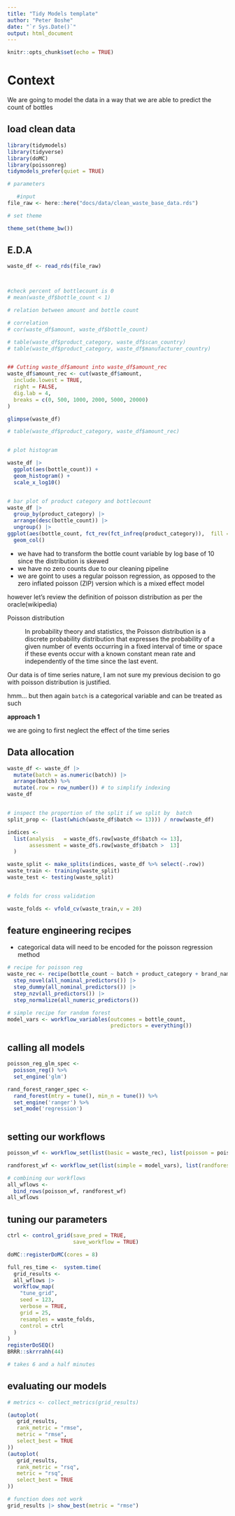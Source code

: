 ```yaml
---
title: "Tidy Models template"
author: "Peter Boshe"
date: "`r Sys.Date()`"
output: html_document
---
```


```r
knitr::opts_chunk$set(echo = TRUE)
```

# Context

We are going to model the data in a way that we are able to predict the count of bottles

## load clean data

```r
library(tidymodels)
library(tidyverse)
library(doMC)
library(poissonreg)
tidymodels_prefer(quiet = TRUE)

# parameters

   #input
file_raw <- here::here("docs/data/clean_waste_base_data.rds")

# set theme

theme_set(theme_bw())

```

## E.D.A

```r
waste_df <- read_rds(file_raw)



#check percent of bottlecount is 0
# mean(waste_df$bottle_count < 1)

# relation between amount and bottle count

# correlation
# cor(waste_df$amount, waste_df$bottle_count)

# table(waste_df$product_category, waste_df$scan_country)
# table(waste_df$product_category, waste_df$manufacturer_country)


## Cutting waste_df$amount into waste_df$amount_rec
waste_df$amount_rec <- cut(waste_df$amount,
  include.lowest = TRUE,
  right = FALSE,
  dig.lab = 4,
  breaks = c(0, 500, 1000, 2000, 5000, 20000)
)

glimpse(waste_df)

# table(waste_df$product_category, waste_df$amount_rec)


# plot histogram

waste_df |> 
  ggplot(aes(bottle_count)) + 
  geom_histogram() +
  scale_x_log10()


# bar plot of product category and bottlecount
waste_df |>
  group_by(product_category) |> 
  arrange(desc(bottle_count)) |> 
  ungroup() |> 
ggplot(aes(bottle_count, fct_rev(fct_infreq(product_category)),  fill = amount_rec)) +
  geom_col()

```

- we have had to transform the bottle count variable by log base of 10 since the distribution is skewed
- we have no zero counts due to our cleaning pipeline
- we are goint to uses a regular poisson regression, as opposed to the zero inflated poisson (ZIP) version which is a mixed effect model

however let's review the definition of poisson distribution as per the oracle(wikipedia)

Poisson distribution

: In probability theory and statistics, the Poisson distribution is a discrete probability distribution that expresses the probability of a given number of events occurring in a fixed interval of time or space if these events occur with a known constant mean rate and independently of the time since the last event.


Our data is of time series nature, I am not sure my previous decision to go with poisson distribution is justified. 

hmm... but then again `batch` is a categorical variable and can be treated as such

**approach 1**

 we are going to first neglect the effect of the time series
 

## Data allocation

```r
waste_df <- waste_df |>  
  mutate(batch = as.numeric(batch)) |> 
  arrange(batch) %>% 
  mutate(.row = row_number()) # to simplify indexing
waste_df


# inspect the proportion of the split if we split by  batch
split_prop <- (last(which(waste_df$batch <= 13))) / nrow(waste_df)

indices <-
  list(analysis   = waste_df$.row[waste_df$batch <= 13], 
       assessment = waste_df$.row[waste_df$batch >  13]
  )

waste_split <- make_splits(indices, waste_df %>% select(-.row))
waste_train <- training(waste_split)
waste_test <- testing(waste_split)


# folds for cross validation

waste_folds <- vfold_cv(waste_train,v = 20)

```


## feature engineering recipes 

- categorical data will need to be encoded for the poisson regression method

```r

# recipe for poisson reg
waste_rec <- recipe(bottle_count ~ batch + product_category + brand_name + manufacturer_country + scan_country + amount + units + amount_rec, data = waste_train) |> 
  step_novel(all_nominal_predictors()) |> 
  step_dummy(all_nominal_predictors()) |> 
  step_nzv(all_predictors()) |> 
  step_normalize(all_numeric_predictors())

# simple recipe for random forest
model_vars <- workflow_variables(outcomes = bottle_count,
                                 predictors = everything())  

```


## calling all models

```r

poisson_reg_glm_spec <-
  poisson_reg() %>%
  set_engine('glm')

rand_forest_ranger_spec <-
  rand_forest(mtry = tune(), min_n = tune()) %>%
  set_engine('ranger') %>%
  set_mode('regression')



```

## setting our workflows

```r
poisson_wf <- workflow_set(list(basic = waste_rec), list(poisson = poisson_reg_glm_spec))

randforest_wf <- workflow_set(list(simple = model_vars), list(randforest = rand_forest_ranger_spec))

# combining our workflows
all_wflows <- 
  bind_rows(poisson_wf, randforest_wf)
all_wflows
```

## tuning our parameters

```r

ctrl <- control_grid(save_pred = TRUE,
                     save_workflow = TRUE)

doMC::registerDoMC(cores = 8)

full_res_time <-  system.time(
  grid_results <- 
  all_wflows |> 
  workflow_map(
    "tune_grid",
    seed = 123,
    verbose = TRUE,
    grid = 25,
    resamples = waste_folds,
    control = ctrl
  )
)
registerDoSEQ()
BRRR::skrrrahh(44)

# takes 6 and a half minutes

```

## evaluating our models

```r

# metrics <- collect_metrics(grid_results)

(autoplot(
   grid_results,
   rank_metric = "rmse",  
   metric = "rmse",       
   select_best = TRUE    
))
(autoplot(
   grid_results,
   rank_metric = "rsq",  
   metric = "rsq",       
   select_best = TRUE    
))
```

```r


# function does not work
grid_results |> show_best(metric = "rmse")

```



